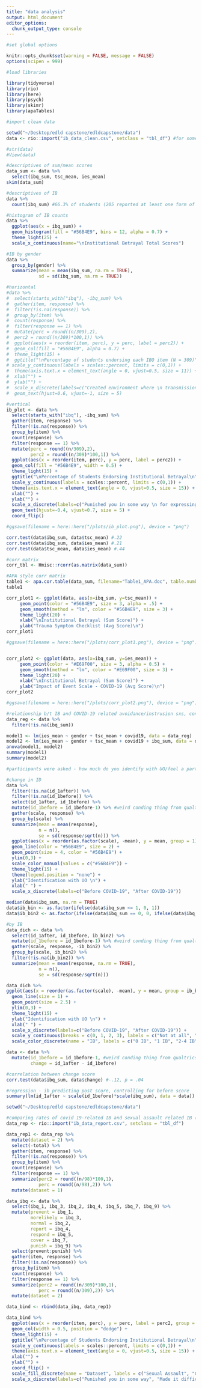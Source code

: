 ```yaml
---
title: "data analysis"
output: html_document
editor_options: 
  chunk_output_type: console
---
```


```r
#set global options

knitr::opts_chunk$set(warning = FALSE, message = FALSE)
options(scipen = 999)
```

```r
#load libraries

library(tidyverse)
library(rio)
library(here)
library(psych)
library(skimr)
library(apaTables)
```

```r
#import clean data

setwd("~/Desktop/edld capstone/edldcapstone/data")
data <- rio::import("ib_data_clean.csv", setclass = "tbl_df") #for some reason here package wasn't working

#str(data)
#View(data)
```

```r

#descriptives of sum/mean scores
data_sum <- data %>% 
  select(ibq_sum, tsc_mean, ies_mean)
skim(data_sum)

#descriptives of IB
data %>% 
  count(ibq_sum) #66.3% of students (205 reported at least one form of institutional betrayal)

#histogram of IB counts
data %>% 
  ggplot(aes(x = ibq_sum)) + 
  geom_histogram(fill = "#56B4E9", bins = 12, alpha = 0.7) + 
  theme_light(25) + 
  scale_x_continuous(name="\nInstitutional Betrayal Total Scores") 

#IB by gender
data %>% 
  group_by(gender) %>% 
  summarize(mean = mean(ibq_sum, na.rm = TRUE),
            sd = sd(ibq_sum, na.rm = TRUE))


```

```r

#horizontal
#data %>% 
#  select(starts_with("ibq"), -ibq_sum) %>% 
#  gather(item, response) %>% 
#  filter(!is.na(response)) %>% 
#  group_by(item) %>% 
#  count(response) %>% 
#  filter(response == 1) %>%
#  mutate(perc = round((n/309),2),
#  perc2 = round((n/309)*100,1)) %>% 
#  ggplot(aes(x = reorder(item, perc), y = perc, label = perc2)) + 
#  geom_col(fill = "#56B4E9", alpha = 0.7) + 
#  theme_light(15) + 
#  ggtitle("\nPercentage of students endorsing each IBQ item (N = 309)") + 
# scale_y_continuous(labels = scales::percent, limits = c(0,1)) + 
#  theme(axis.text.x = element_text(angle = 0, vjust=0.5, size = 11)) +
#  xlab("") +
#  ylab("") +
#  scale_x_discrete(labels=c("Created environment where \n transmission and safety violations \n seemed common or normal\n", "Created environment where \n transmission and safety violations \n seemed more likely to occur\n", "Created environment where \n continued membership was \n difficult\n", "Did not take proactive steps \n to prevent transmission \n or enact safety protocols\n", "Covered up instances \n of transmission or safety \n violations\n", "Created environment where \n you no longer felt like a valued \n member of the institution\n", "Responded inadequately to \n concerns about COVID-19 or \n reports of safety violations\n", "Made it difficult to \n share concerns or report \n a safety violation\n", "Mishandled a complaint \n or report related to \n COVID-19 safety protocols\n", "Suggested your experience \n might affect the reputation \n of the institution\n", "Denied your experience \n related to COVID-19 \n in some way\n", "Punished you in some way \n for expressing concerns  \n")) + 
#  geom_text(hjust=0.6, vjust=-1, size = 5)

#vertical
ib_plot <- data %>% 
  select(starts_with("ibq"), -ibq_sum) %>% 
  gather(item, response) %>% 
  filter(!is.na(response)) %>% 
  group_by(item) %>% 
  count(response) %>% 
  filter(response == 1) %>%
  mutate(perc = round((n/309),2),
         perc2 = round((n/309)*100,1)) %>% 
  ggplot(aes(x = reorder(item, perc), y = perc, label = perc2)) + 
  geom_col(fill = "#56B4E9", width = 0.5) + 
  theme_light(15) + 
  ggtitle("\nPercentage of Students Endorsing Institutional Betrayal\n") + 
  scale_y_continuous(labels = scales::percent, limits = c(0,1)) + 
  theme(axis.text.x = element_text(angle = 0, vjust=0.5, size = 15)) +
  xlab("") +
  ylab("") +
  scale_x_discrete(labels=c("Punished you in some way \n for expressing concerns", "Denied your experience related \n to COVID-19 in some way\n", "Suggested your experience might affect \n the reputation of the institution\n", "Mishandled a complaint or report related \n to COVID-19 safety protocols\n", "Made it difficult to share concerns \n or report a safety violation\n", "Responded inadequately to concerns about \n COVID-19 or reports of safety violations\n", "Created environment where you no longer \n felt like a valued member of the institution\n", "Covered up instances of transmission \n or safety violations\n", "Did not take proactive steps to prevent \n transmission or enact safety protocols\n", "Created environment where continued \n membership was difficult\n", "Created environment where transmission and \n safety violations seemed more likely to occur\n","Created environment where transmission and \n safety violations seemed common or normal\n")) +
  geom_text(hjust=-0.4, vjust=0.7, size = 5) + 
  coord_flip()

#ggsave(filename = here::here("/plots/ib_plot.png"), device = "png")

```

```r

corr.test(data$ibq_sum, data$tsc_mean) #.22
corr.test(data$ibq_sum, data$ies_mean) #.21
corr.test(data$tsc_mean, data$ies_mean) #.44

#corr matrix
corr_tbl <- Hmisc::rcorr(as.matrix(data_sum))

#APA style corr matrix
table1 <- apa.cor.table(data_sum, filename="Table1_APA.doc", table.number=1)
table1
```

```r

corr_plot1 <- ggplot(data, aes(x=ibq_sum, y=tsc_mean)) +
     geom_point(color = "#56B4E9", size = 3, alpha = .5) +
     geom_smooth(method = "lm", color = "#56B4E9", size = 3) + 
     theme_light(20) + 
     xlab("\nInstitutional Betrayal (Sum Score)") + 
     ylab("Trauma Symptom Checklist (Avg Score)\n")
corr_plot1

#ggsave(filename = here::here("/plots/corr_plot1.png"), device = "png")


corr_plot2 <- ggplot(data, aes(x=ibq_sum, y=ies_mean)) +
     geom_point(color = "#E69F00", size = 3, alpha = 0.5) +
     geom_smooth(method = "lm", color = "#E69F00", size = 3) + 
     theme_light(20) + 
     xlab("\nInstitutional Betrayal (Sum Score)") + 
     ylab("Impact of Event Scale - COVID-19 (Avg Score)\n")
corr_plot2

#ggsave(filename = here::here("/plots/corr_plot2.png"), device = "png")

```

```r

#relationship b/t IB and COVID-19 related avoidance/instrusion sxs, controlling for general distress, knowing someone with COVID-19, gender
data_reg <- data %>% 
  filter(!is.na(ibq_sum))

model1 <- lm(ies_mean ~ gender + tsc_mean + covid19, data = data_reg)
model2 <- lm(ies_mean ~ gender + tsc_mean + covid19 + ibq_sum, data = data_reg)
anova(model1, model2)
summary(model1)
summary(model2)

```

```r

#participants were asked - how much do you identify with UO/feel a part of UO before and after COVID-19

#change in ID
data %>% 
  filter(!is.na(id_1after)) %>%
  filter(!is.na(id_1before)) %>%
  select(id_1after, id_1before) %>% 
  mutate(id_1before = id_1before-1) %>% #weird conding thing from qualtrics, had to subtract 1 to get them on same scale
  gather(scale, response) %>% 
  group_by(scale) %>% 
  summarize(mean = mean(response),
            n = n(),
            se = sd(response/sqrt(n))) %>% 
  ggplot(aes(x = reorder(as.factor(scale), -mean), y = mean, group = 1)) + 
  geom_line(color = "#56B4E9", size = 2) + 
  geom_point(size = 4, color = "#56B4E9") + 
  ylim(0,3) + 
  scale_color_manual(values = c("#56B4E9")) + 
  theme_light(15) + 
  theme(legend.position = "none") + 
  ylab("Identification with UO \n") + 
  xlab(" ") + 
  scale_x_discrete(labels=c("Before COVID-19", "After COVID-19"))

median(data$ibq_sum, na.rm = TRUE)
data$ib_bin <- as.factor(ifelse(data$ibq_sum <= 1, 0, 1))
data$ib_bin2 <- as.factor(ifelse(data$ibq_sum == 0, 0, ifelse(data$ibq_sum == 1, 1, ifelse(data$ibq_sum < 5 , 2, 3))))

#by IB
data_dich <- data %>% 
  select(id_1after, id_1before, ib_bin2) %>%
  mutate(id_1before = id_1before-1) %>% #weird conding thing from qualtrics, had to subtract 1 to get them on same scale
  gather(scale, response, -ib_bin2) %>% 
  group_by(scale, ib_bin2) %>%
  filter(!is.na(ib_bin2)) %>% 
  summarize(mean = mean(response, na.rm = TRUE),
            n = n(),
            se = sd(response/sqrt(n)))

data_dich %>% 
ggplot(aes(x = reorder(as.factor(scale), -mean), y = mean, group = ib_bin2, color = ib_bin2)) + 
  geom_line(size = 1) + 
  geom_point(size = 2.5) + 
  ylim(0,3) + 
  theme_light(15) + 
  ylab("Identification with UO \n") + 
  xlab(" ") + 
  scale_x_discrete(labels=c("Before COVID-19", "After COVID-19")) + 
  scale_y_continuous(breaks = c(0, 1, 2, 3), labels = c("Not at all", "A little", "Somewhat", "Very Much"), limits = c(0,3)) +
  scale_color_discrete(name = "IB", labels = c("0 IB", "1 IB", "2-4 IB", "5+ IB"))

data <- data %>% 
  mutate(id_1before = id_1before-1, #weird conding thing from qualtrics, had to subtract 1 to get them on same scale
         change = id_1after - id_1before)

#correlation between change score
corr.test(data$ibq_sum, data$change) #-.12, p = .04

#regression - ib predicting post score, controlling for before score
summary(lm(id_1after ~ scale(id_1before)*scale(ibq_sum), data = data))

```

```r

setwd("~/Desktop/edld capstone/edldcapstone/data")

#comparing rates of covid 19-related IB and sexual assault related IB (from another datset). The SA dataset uses an earlier version of the IBQ, so adjustments were made accordingly
data_rep <- rio::import("ib_data_report.csv", setclass = "tbl_df")

data_rep1 <- data_rep %>% 
  mutate(dataset = 2) %>% 
  select(-total) %>% 
  gather(item, response) %>% 
  filter(!is.na(response)) %>% 
  group_by(item) %>% 
  count(response) %>% 
  filter(response == 1) %>%
  summarize(perc2 = round((n/98)*100,1),
            perc = round((n/98),2)) %>% 
  mutate(dataset = 1)

data_ibq <- data %>% 
  select(ibq_1, ibq_3, ibq_2, ibq_4, ibq_5, ibq_7, ibq_9) %>% 
  mutate(prevent = ibq_1,
         morelikely = ibq_3, 
         normal = ibq_2,
         report = ibq_4, 
         respond = ibq_5,
         cover = ibq_7,
         punish = ibq_9) %>% 
  select(prevent:punish) %>% 
  gather(item, response) %>% 
  filter(!is.na(response)) %>% 
  group_by(item) %>% 
  count(response) %>% 
  filter(response == 1) %>%
  summarize(perc2 = round((n/309)*100,1),
            perc = round((n/309),2)) %>% 
  mutate(dataset = 2)

data_bind <- rbind(data_ibq, data_rep1)

data_bind %>% 
  ggplot(aes(x = reorder(item, perc), y = perc, label = perc2, group = as.factor(dataset), fill = as.factor(dataset))) + 
  geom_col(width = 0.5, position = "dodge") + 
  theme_light(15) + 
  ggtitle("\nPercentage of Students Endorsing Institutional Betrayal\n") + 
  scale_y_continuous(labels = scales::percent, limits = c(0,1)) + 
  theme(axis.text.x = element_text(angle = 0, vjust=0.5, size = 15)) +
  xlab("") +
  ylab("") +
  coord_flip() +
  scale_fill_discrete(name = "Dataset", labels = c("Sexual Assault", "COVID-19"))  + 
  scale_x_discrete(labels=c("Punished you in some way", "Made it difficult to report", "Covered up instances", "Responded inadequately", "Did not take proactive steps \nto prevent", "Created environment where more \n likely to occur\n", "Created environment where \n normal/no big deal\n"))
```
